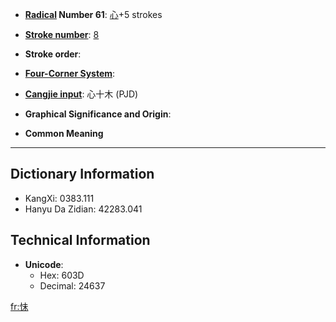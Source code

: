 * '''[[Wiktionary:Chinese radical index| Radical]] Number 61''': [[Wiktionary:Chinese radical index 心|心]]+5 strokes

* '''[[Wiktionary:Chinese total strokes index|Stroke number]]''': [[Wiktionary:Chinese total strokes index 8|8]]

* '''Stroke order''': 

* '''[[Wiktionary:Chinese four corner index|Four-Corner System]]''': 

* '''[[Wiktionary:Chinese Cangjie index|Cangjie input]]''': 心十木 (PJD)

* '''Graphical Significance and Origin''': 

* '''Common Meaning'''

----

== Dictionary Information ==

* KangXi: 0383.111
* Hanyu Da Zidian: 42283.041

== Technical Information ==

* '''Unicode''':
** Hex: 603D
** Decimal: 24637

[[fr:怽]]